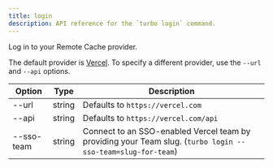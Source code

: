 ```yaml
---
title: login
description: API reference for the `turbo login` command.
---
```


Log in to your Remote Cache provider.

The default provider is [Vercel](https://vercel.com/). To specify a different provider, use the `--url` and `--api` options.

| Option     | Type   | Description                                                                                                 |
| ---------- | ------ | ----------------------------------------------------------------------------------------------------------- |
| --url      | string | Defaults to `https://vercel.com`                                                                            |
| --api      | string | Defaults to `https://vercel.com/api`                                                                        |
| --sso-team | string | Connect to an SSO-enabled Vercel team by providing your Team slug. (`turbo login --sso-team=slug-for-team`) |
